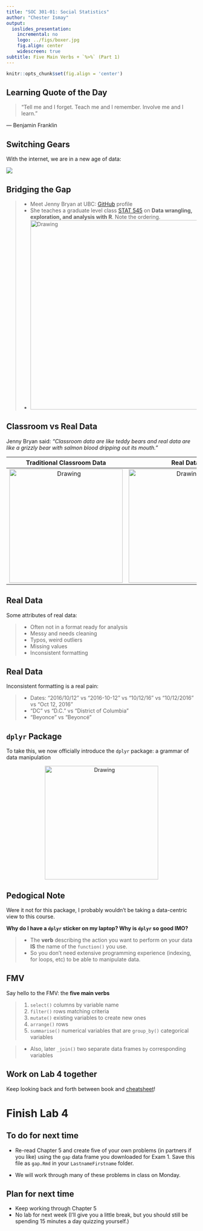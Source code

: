 ```yaml
---
title: "SOC 301-01: Social Statistics"
author: "Chester Ismay"
output:
  ioslides_presentation:
    incremental: no
    logo: ../figs/boxer.jpg
    fig.align: center
    widescreen: true
subtitle: Five Main Verbs + `%>%` (Part 1)
---
```


```r
knitr::opts_chunk$set(fig.align = 'center')
```


## Learning Quote of the Day {.flexbox .vcenter}

> "Tell me and I forget. Teach me and I remember. Involve me and I learn."

― Benjamin Franklin


## Switching Gears

With the internet, we are in a new age of data:

![](DataDeluge.png)



## Bridging the Gap

> * Meet Jenny Bryan at UBC: <a target="_blank" class="page-link" href="https://github.com/jennybc">GitHub</a> profile
> * She teaches a graduate level class <a target="_blank" class="page-link" href="http://stat545.com/">STAT 545</a> on **Data wrangling, exploration, and analysis with R**. Note the ordering.
> * <img src="gap.png" alt="Drawing" style="width: 500px;"/>



## Classroom vs Real Data

Jenny Bryan said: *"Classroom data are like teddy bears and real data are like a grizzly bear with salmon blood dripping out its mouth."*

Traditional Classroom Data            |  Real Data
:-------------------------:|:-------------------------:
<img src="teddy.jpg" alt="Drawing" style="width: 300px;"/>  |  <img src="grizzly.gif" alt="Drawing" style="width: 300px;"/>



## Real Data

Some attributes of real data:

> * Often not in a format ready for analysis
> * Messy and needs cleaning
> * Typos, weird outliers
> * Missing values
> * Inconsistent formatting



## Real Data

Inconsistent formatting is a real pain:

> * Dates: "2016/10/12" vs "2016-10-12" vs "10/12/16" vs "10/12/2016" vs "Oct 12, 2016"
> * "DC" vs "D.C." vs "District of Columbia"
> * "Beyonce" vs "Beyoncé"



## `dplyr` Package

To take this, we now officially introduce the `dplyr` package: a grammar of data manipulation

<p align="center">
<img src="dplyr.png" alt="Drawing" style="width: 300px;"/>
</p>



## Pedogical Note

Were it not for this package, I probably wouldn't be taking a data-centric view to this course.   

**Why do I have a `dplyr` sticker on my laptop? Why is `dplyr` so good IMO?**

> * The **verb** describing the action you want to perform on your data **IS** the name of the `function()` you use.
> * So you don't need extensive programming experience (indexing, for loops, etc) to be able to manipulate data.




## FMV

Say hello to the FMV: the **five main verbs**

> 1. `select()` columns by variable name
> 1. `filter()` rows matching criteria
> 1. `mutate()` existing variables to create new ones
> 1. `arrange()` rows
> 1. `summarise()` numerical variables that are `group_by()` categorical variables

> - Also, later `_join()` two separate data frames `by` corresponding variables




## Work on Lab 4 together

Keep looking back and forth between book and [cheatsheet](https://www.rstudio.com/wp-content/uploads/2015/02/data-wrangling-cheatsheet.pdf)!





<!--
## Important Concept: Piping

Piping allows you to take the output of one function and **pipe** it as the input of
the next function. You can string along several pipes to form a single **chain**.

* R Command: `%>%`
* Described as: "_then_". 



## Important Concept: Piping

Ex:  say you want to apply functions `h()` and `g()` and then `f()` on data `x`.  You can do

* `f(g(h(x)))` OR
* `x %>% h() %>% g() %>% f()`

This

> * saves you from confusing nested parentheses
> * emphasizes the **sequential** breaking down of tasks, making it more readable
> * i.e. Do this _then_ do this _then_ do this _then_ ...




## Important Concept: Piping

Pipes are always directed to the first argument of any function. The following three bits of R code
do the same thing, extract all january flights:

```r
library(nycflights13)
data(flights)

# Bit 1: No piping
filter(flights, month == 1)

# Bit 2: Piping. Note no comma
flights %>% filter(month == 1)

# Bit 3: Piping across multiple lines (preferred for legibility)
flights %>% 
  filter(month==1)
```
-->


# Finish Lab 4

## To do for next time

- Re-read Chapter 5 and create five of your own problems (in partners if you like) using the `gap` data frame you downloaded for Exam 1.  Save this file as `gap.Rmd` in your `LastnameFirstname` folder.

- We will work through many of these problems in class on Monday.

## Plan for next time

- Keep working through Chapter 5
- No lab for next week (I'll give you a little break, but you should still be spending 15 minutes a day quizzing yourself.)


    